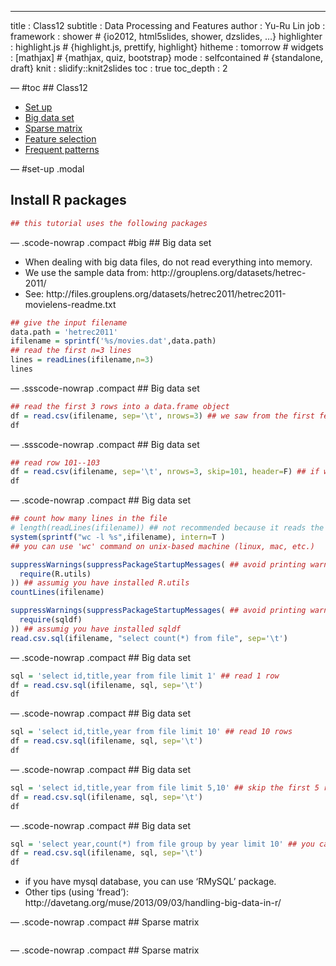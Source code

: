 ---
title       : Class12
subtitle    : Data Processing and Features
author      : Yu-Ru Lin
job         : 
framework   : shower        # {io2012, html5slides, shower, dzslides, ...}
highlighter : highlight.js  # {highlight.js, prettify, highlight}
hitheme     : tomorrow      # 
widgets     : [mathjax]            # {mathjax, quiz, bootstrap}
mode        : selfcontained # {standalone, draft}
knit        : slidify::knit2slides
toc         : true
toc_depth   : 2

--- #toc
## Class12
  
* [Set up](#set-up)
* [Big data set](#big)
* [Sparse matrix](#sparse)
* [Feature selection](#featureselection)
* [Frequent patterns](#freq)

--- #set-up .modal 

## Install R packages
```r
## this tutorial uses the following packages
```

--- .scode-nowrap .compact #big
## Big data set

* When dealing with big data files, do not read everything into memory.
* We use the sample data from: http://grouplens.org/datasets/hetrec-2011/
* See: http://files.grouplens.org/datasets/hetrec2011/hetrec2011-movielens-readme.txt
  
```r
## give the input filename
data.path = 'hetrec2011'
ifilename = sprintf('%s/movies.dat',data.path)
## read the first n=3 lines
lines = readLines(ifilename,n=3)
lines
```

--- .ssscode-nowrap .compact 
## Big data set
```r
## read the first 3 rows into a data.frame object
df = read.csv(ifilename, sep='\t', nrows=3) ## we saw from the first few lines that the field separator is <TAB>
df
```

--- .ssscode-nowrap .compact 
## Big data set
```r
## read row 101--103
df = read.csv(ifilename, sep='\t', nrows=3, skip=101, header=F) ## if we set 'header=T', the first non-skip row will be treated as header (which is incorrect)
df
```

--- .scode-nowrap .compact 
## Big data set
```r
## count how many lines in the file
# length(readLines(ifilename)) ## not recommended because it reads the file in memory
system(sprintf("wc -l %s",ifilename), intern=T ) 
## you can use 'wc' command on unix-based machine (linux, mac, etc.)

suppressWarnings(suppressPackageStartupMessages( ## avoid printing warnings
  require(R.utils)
)) ## assumig you have installed R.utils
countLines(ifilename)

suppressWarnings(suppressPackageStartupMessages( ## avoid printing warnings
  require(sqldf)
)) ## assumig you have installed sqldf
read.csv.sql(ifilename, "select count(*) from file", sep='\t')

```

--- .scode-nowrap .compact 
## Big data set
```r
sql = 'select id,title,year from file limit 1' ## read 1 row
df = read.csv.sql(ifilename, sql, sep='\t')
df
```

--- .scode-nowrap .compact 
## Big data set
```r
sql = 'select id,title,year from file limit 10' ## read 10 rows
df = read.csv.sql(ifilename, sql, sep='\t')
df
```

--- .scode-nowrap .compact 
## Big data set
```r
sql = 'select id,title,year from file limit 5,10' ## skip the first 5 rows, and read the next 10 rows
df = read.csv.sql(ifilename, sql, sep='\t')
df
```

--- .scode-nowrap .compact 
## Big data set
```r
sql = 'select year,count(*) from file group by year limit 10' ## you can do more if you are familiar with SQL 
df = read.csv.sql(ifilename, sql, sep='\t')
df
```

* if you have mysql database, you can use 'RMySQL' package.
* Other tips (using 'fread'): http://davetang.org/muse/2013/09/03/handling-big-data-in-r/


--- .scode-nowrap .compact 
## Sparse matrix
```r
```

--- .scode-nowrap .compact 
## Sparse matrix
```r
```
